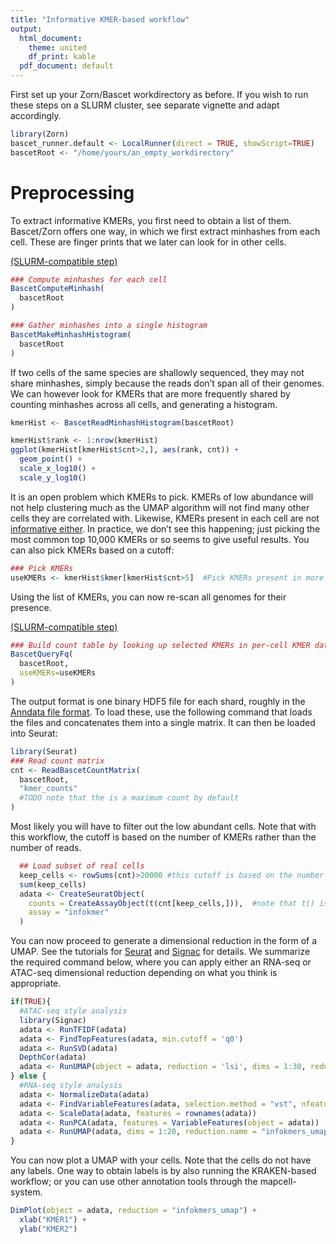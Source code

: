 ```yaml
---
title: "Informative KMER-based workflow"
output:
  html_document:
    theme: united
    df_print: kable
  pdf_document: default
---
```




First set up your Zorn/Bascet workdirectory as before. If you wish to run
these steps on a SLURM cluster, see separate vignette and adapt accordingly.

```r
library(Zorn)
bascet_runner.default <- LocalRunner(direct = TRUE, showScript=TRUE)
bascetRoot <- "/home/yours/an_empty_workdirectory"
```

# Preprocessing

To extract informative KMERs, you first need to obtain a list of them.
Bascet/Zorn offers one way, in which we first extract minhashes from each cell.
These are finger prints that we later can look for in other cells.

[(SLURM-compatible step)](slurm.html)

```r
### Compute minhashes for each cell
BascetComputeMinhash(
  bascetRoot
)

### Gather minhashes into a single histogram
BascetMakeMinhashHistogram(
  bascetRoot
)
```

If two cells of the same species are shallowly sequenced, they may not share
minhashes, simply because the reads don't span all of their genomes. We can
however look for KMERs that are more frequently shared by counting minhashes
across all cells, and generating a histogram.

```r
kmerHist <- BascetReadMinhashHistogram(bascetRoot)

kmerHist$rank <- 1:nrow(kmerHist)
ggplot(kmerHist[kmerHist$cnt>2,], aes(rank, cnt)) +
  geom_point() +
  scale_x_log10() +
  scale_y_log10()
```

It is an open problem which KMERs to pick. KMERs of low abundance will not help
clustering much as the UMAP algorithm will not find many other cells they are
correlated with. Likewise, KMERs present in each cell are not
[informative either](https://en.wikipedia.org/wiki/Binary_entropy_function).
In practice, we don't see this happening; just picking the most common
top 10,000 KMERs or so seems to give useful results. You can also pick
KMERs based on a cutoff:

```r
### Pick KMERs
useKMERs <- kmerHist$kmer[kmerHist$cnt>5]  #Pick KMERs present in more than 5 cells
```

Using the list of KMERs, you can now re-scan all genomes for their presence.

[(SLURM-compatible step)](slurm.html)

```r
### Build count table by looking up selected KMERs in per-cell KMER databases
BascetQueryFq(
  bascetRoot,
  useKMERs=useKMERs
)
```

The output format is one binary HDF5 file for each shard, roughly in the
[Anndata file format](https://anndata.readthedocs.io/en/stable/fileformat-prose.html).
To load these, use the following command that loads the files and concatenates them
into a single matrix. It can then be loaded into Seurat:

```r
library(Seurat)
### Read count matrix
cnt <- ReadBascetCountMatrix(
  bascetRoot,
  "kmer_counts"
  #TODO note that the is a maximum count by default
) 
```

Most likely you will have to filter out the low abundant cells. Note that
with this workflow, the cutoff is based on the number of KMERs rather than the
number of reads.

```r
  ## Load subset of real cells
  keep_cells <- rowSums(cnt)>20000 #this cutoff is based on the number of KMERs, not read count!
  sum(keep_cells)
  adata <- CreateSeuratObject(
    counts = CreateAssayObject(t(cnt[keep_cells,])),  #note that t() is needed
    assay = "infokmer"
  )
```

You can now proceed to generate a dimensional reduction in the form of a UMAP.
See the tutorials for [Seurat](https://satijalab.org/seurat/) and
[Signac](https://stuartlab.org/signac/) for details. We summarize the required
command below, where you can apply either an RNA-seq or ATAC-seq dimensional reduction
depending on what you think is appropriate.

```r
if(TRUE){
  #ATAC-seq style analysis
  library(Signac)
  adata <- RunTFIDF(adata)
  adata <- FindTopFeatures(adata, min.cutoff = 'q0')
  adata <- RunSVD(adata)
  DepthCor(adata)
  adata <- RunUMAP(object = adata, reduction = 'lsi', dims = 1:30, reduction.name = "infokmers_umap")  
} else {
  #RNA-seq style analysis
  adata <- NormalizeData(adata)
  adata <- FindVariableFeatures(adata, selection.method = "vst", nfeatures = 2000)
  adata <- ScaleData(adata, features = rownames(adata))
  adata <- RunPCA(adata, features = VariableFeatures(object = adata))
  adata <- RunUMAP(adata, dims = 1:20, reduction.name = "infokmers_umap")
}
```


You can now plot a UMAP with your cells. Note that the cells do not have any labels.
One way to obtain labels is by also running the KRAKEN-based workflow; or you
can use other annotation tools through the mapcell-system.

```r
DimPlot(object = adata, reduction = "infokmers_umap") + 
  xlab("KMER1") + 
  ylab("KMER2")
```

